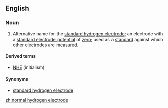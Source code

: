 ==English==
===Noun===
{{wikipedia}}
{{en-noun|head=[[normal]] [[hydrogen]] [[electrode]]}}
# {{context|physics|chemistry}} Alternative name for the [[standard hydrogen electrode]]; an electrode with a [[standard electrode potential]] of [[zero]]; used as a [[standard]] against which other electrodes are [[measured]].

====Derived terms====
*[[NHE]] (initialism)

====Synonyms====
*[[standard hydrogen electrode]]

[[zh:normal hydrogen electrode]]